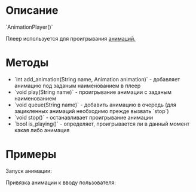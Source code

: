 = Описание =
`AnimationPlayer()`

Плеер используется для проигрывания [[./Animation|анимаций.]]

= Методы =
* `int add_animation(String name, Animation animation)` - добавляет анимацию под заданым наименованием в плеер
* `void play(String name)` - проигрывание анимации с заданым наименованием
* `void queue(String name)` - добавить анимацию в очередь (для зацикленных анимаций необходимо прежде вызвать `stop`)
* `void stop()` - останавливает проигрывание анимации
* `bool is_playing()` - определяет, проигрывается ли в данный момент какая либо анимация

= Примеры =
Запуск анимации:
{{{godot
func _ready():
  get_node("anim").play("stay")
}}}

Привязка анимации к вводу пользователя:
{{{godot
extends RigidBody2D

var anim = "Stay" # Текущая анимация

func _integrate_forces(s):
	var animPlayer = get_node("AnimationPlayer")
	var newAnim = anim # Новая анимация
	
	if (Input.is_action_pressed("move_left")):
		get_node("Sprite").set_scale(Vector2(-1, 1)) # Поворот спрайта в направление движения
		newAnim = "Walk"
	elif (Input.is_action_pressed("move_right")):
		get_node("Sprite").set_scale(Vector2(1, 1)) # Поворот спрайта в направление движения
		newAnim = "Walk"
	else:
		newAnim = "Stay"
	
	if (newAnim != anim):
		animPlayer.stop()
		animPlayer.play(newAnim)
		anim = newAnim
}}}
